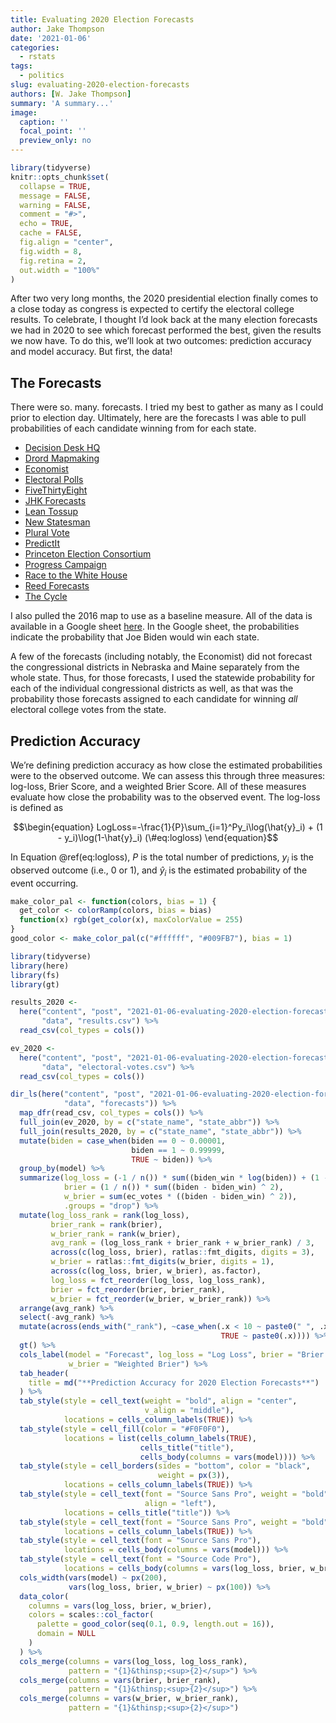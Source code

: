 ```yaml
---
title: Evaluating 2020 Election Forecasts
author: Jake Thompson
date: '2021-01-06'
categories:
  - rstats
tags:
  - politics
slug: evaluating-2020-election-forecasts
authors: [W. Jake Thompson]
summary: 'A summary...'
image:
  caption: ''
  focal_point: ''
  preview_only: no
---
```


```r
library(tidyverse)
knitr::opts_chunk$set(
  collapse = TRUE,
  message = FALSE,
  warning = FALSE,
  comment = "#>",
  echo = TRUE,
  cache = FALSE,
  fig.align = "center",
  fig.width = 8,
  fig.retina = 2,
  out.width = "100%"
)
```

After two very long months, the 2020 presidential election finally comes to a close today as congress is expected to certify the electoral college results. To celebrate, I thought I'd look back at the many election forecasts we had in 2020 to see which forecast performed the best, given the results we now have. To do this, we'll look at two outcomes: prediction accuracy and model accuracy. But first, the data!

## The Forecasts

There were so. many. forecasts. I tried my best to gather as many as I could prior to election day. Ultimately, here are the forecasts I was able to pull probabilities of each candidate winning from for each state.

* [Decision Desk HQ](https://forecast.decisiondeskhq.com/president)
* [Drord Mapmaking](https://splittingamerica.neocities.org/new.html)
* [Economist](https://projects.economist.com/us-2020-forecast/president)
* [Electoral Polls](https://electoralpolls.com/)
* [FiveThirtyEight](https://projects.fivethirtyeight.com/2020-election-forecast/)
* [JHK Forecasts](https://projects.jhkforecasts.com/presidential-forecast/)
* [Lean Tossup](https://leantossup.ca/us-presidency/)
* [New Statesman](https://www.newstatesman.com/international/2020/11/us-2020-presidential-election-forecast-model-will-donald-trump-or-joe-biden)
* [Plural Vote](http://www.pluralvote.com/article/2020-forecast/)
* [PredictIt](https://www.predictit.org/markets/13/Prez-Election)
* [Princeton Election Consortium](https://election.princeton.edu/for-fellow-geeks/)
* [Progress Campaign](https://www.ourprogress.org/forecast)
* [Race to the White House](https://www.racetothewh.com/president)
* [Reed Forecasts](https://reedforecasts.com/)
* [The Cycle](https://thecycle.news/news/september-2020-election-update)

I also pulled the 2016 map to use as a baseline measure. All of the data is available in a Google sheet [here](https://docs.google.com/spreadsheets/d/1CpMPWCHLfwByucZz9fzIH8ivHnIcfmrYUjKQ1tFTbFU/). In the Google sheet, the probabilities indicate the probability that Joe Biden would win each state.

A few of the forecasts (including notably, the Economist) did not forecast the congressional districts in Nebraska and Maine separately from the whole state. Thus, for those forecasts, I used the statewide probability for each of the individual congressional districts as well, as that was the probability those forecasts assigned to each candidate for winning *all* electoral college votes from the state.

## Prediction Accuracy

We're defining prediction accuracy as how close the estimated probabilities were to the observed outcome. We can assess this through three measures: log-loss, Brier Score, and a weighted Brier Score. All of these measures evaluate how close the probability was to the observed event. The log-loss is defined as

$$\begin{equation}
  LogLoss=-\frac{1}{P}\sum_{i=1}^Py_i\log(\hat{y}_i) + (1 - y_i)\log(1-\hat{y}_i)
  (\#eq:logloss)
\end{equation}$$

In Equation \@ref(eq:logloss), $P$ is the total number of predictions, $y_i$ is the observed outcome (i.e., 0 or 1), and $\hat{y}_i$ is the estimated probability of the event occurring.

```r
make_color_pal <- function(colors, bias = 1) {
  get_color <- colorRamp(colors, bias = bias)
  function(x) rgb(get_color(x), maxColorValue = 255)
}
good_color <- make_color_pal(c("#ffffff", "#009FB7"), bias = 1)
```


```r
library(tidyverse)
library(here)
library(fs)
library(gt)

results_2020 <-
  here("content", "post", "2021-01-06-evaluating-2020-election-forecasts",
       "data", "results.csv") %>%
  read_csv(col_types = cols())

ev_2020 <-
  here("content", "post", "2021-01-06-evaluating-2020-election-forecasts",
       "data", "electoral-votes.csv") %>%
  read_csv(col_types = cols())

dir_ls(here("content", "post", "2021-01-06-evaluating-2020-election-forecasts",
            "data", "forecasts")) %>%
  map_dfr(read_csv, col_types = cols()) %>%
  full_join(ev_2020, by = c("state_name", "state_abbr")) %>%
  full_join(results_2020, by = c("state_name", "state_abbr")) %>%
  mutate(biden = case_when(biden == 0 ~ 0.00001,
                           biden == 1 ~ 0.99999,
                           TRUE ~ biden)) %>%
  group_by(model) %>%
  summarize(log_loss = (-1 / n()) * sum((biden_win * log(biden)) + (1 - biden_win) * log(1 - biden)),
            brier = (1 / n()) * sum((biden - biden_win) ^ 2),
            w_brier = sum(ec_votes * ((biden - biden_win) ^ 2)),
            .groups = "drop") %>%
  mutate(log_loss_rank = rank(log_loss),
         brier_rank = rank(brier),
         w_brier_rank = rank(w_brier),
         avg_rank = (log_loss_rank + brier_rank + w_brier_rank) / 3,
         across(c(log_loss, brier), ratlas::fmt_digits, digits = 3),
         w_brier = ratlas::fmt_digits(w_brier, digits = 1),
         across(c(log_loss, brier, w_brier), as.factor),
         log_loss = fct_reorder(log_loss, log_loss_rank),
         brier = fct_reorder(brier, brier_rank),
         w_brier = fct_reorder(w_brier, w_brier_rank)) %>%
  arrange(avg_rank) %>%
  select(-avg_rank) %>%
  mutate(across(ends_with("_rank"), ~case_when(.x < 10 ~ paste0(" ", .x),
                                               TRUE ~ paste0(.x)))) %>%
  gt() %>%
  cols_label(model = "Forecast", log_loss = "Log Loss", brier = "Brier Score",
             w_brier = "Weighted Brier") %>%
  tab_header(
    title = md("**Prediction Accuracy for 2020 Election Forecasts**")
  ) %>%
  tab_style(style = cell_text(weight = "bold", align = "center",
                              v_align = "middle"),
            locations = cells_column_labels(TRUE)) %>%
  tab_style(style = cell_fill(color = "#F0F0F0"),
            locations = list(cells_column_labels(TRUE),
                             cells_title("title"),
                             cells_body(columns = vars(model)))) %>%
  tab_style(style = cell_borders(sides = "bottom", color = "black",
                                 weight = px(3)),
            locations = cells_column_labels(TRUE)) %>%
  tab_style(style = cell_text(font = "Source Sans Pro", weight = "bold",
                              align = "left"),
            locations = cells_title("title")) %>%
  tab_style(style = cell_text(font = "Source Sans Pro", weight = "bold"),
            locations = cells_column_labels(TRUE)) %>%
  tab_style(style = cell_text(font = "Source Sans Pro"),
            locations = cells_body(columns = vars(model))) %>%
  tab_style(style = cell_text(font = "Source Code Pro"),
            locations = cells_body(columns = vars(log_loss, brier, w_brier))) %>%
  cols_width(vars(model) ~ px(200),
             vars(log_loss, brier, w_brier) ~ px(100)) %>%
  data_color(
    columns = vars(log_loss, brier, w_brier),
    colors = scales::col_factor(
      palette = good_color(seq(0.1, 0.9, length.out = 16)),
      domain = NULL
    )
  ) %>%
  cols_merge(columns = vars(log_loss, log_loss_rank),
             pattern = "{1}&thinsp;<sup>{2}</sup>") %>%
  cols_merge(columns = vars(brier, brier_rank),
             pattern = "{1}&thinsp;<sup>{2}</sup>") %>%
  cols_merge(columns = vars(w_brier, w_brier_rank),
             pattern = "{1}&thinsp;<sup>{2}</sup>")
```

